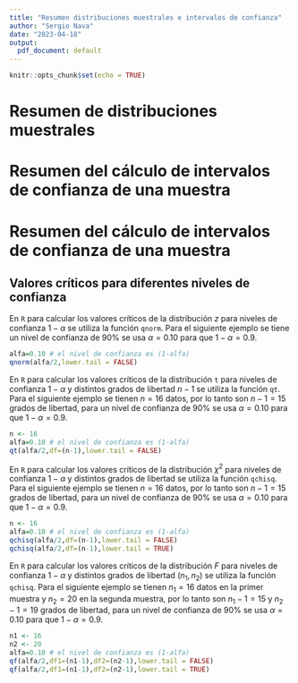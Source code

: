 ```yaml
---
title: "Resumen distribuciones muestrales e intervalos de confianza"
author: "Sergio Nava"
date: "2023-04-18"
output:
  pdf_document: default
---
```


```r
knitr::opts_chunk$set(echo = TRUE)
```

# Resumen de distribuciones muestrales 

\begin{center}
\fbox{\parbox{0.9\textwidth}{
\textbf{Distribución muestral para la media:}

Cuando la desviación estándar poblacional es conocida, la distribución muestral para la media se puede aproximar a una distribución normal con media $\mu$ y desviación estándar $\frac{\sigma}{\sqrt{n}}$, donde $\mu$ es la media poblacional, $\sigma$ es la desviación estándar poblacional y $n$ es el tamaño muestral. La fórmula para la distribución muestral de la media es:

$$\Large \bar{x} \sim N\left(\mu, \frac{\sigma^2}{n}\right)$$ o $$\Large \frac{\bar{x}-\mu}{\sigma/\sqrt{n}} \sim N(0,1)$$

Cuando la desviación estándar poblacional es desconocida, se utiliza la distribución t de Student. La distribución muestral para la media se puede aproximar a una distribución t con $n-1$ grados de libertad, donde $n$ es el tamaño muestral. La fórmula para la distribución muestral de la media es:

$$\Large \frac{\bar{x}-\mu}{s/\sqrt{n}} \sim t_{n-1}$$

Donde $\bar{x}$ es la media muestral, $\mu$ es la media poblacional, $s$ es la desviación estándar muestral y $n$ es el tamaño muestral.

\textbf{Distribución muestral para la proporción:}

La distribución muestral para la proporción también se puede aproximar a una distribución normal con media $p$ y desviación estándar $\sqrt{\frac{p(1-p)}{n}}$, donde $p$ es la proporción poblacional y $n$ es el tamaño muestral. La fórmula para la distribución muestral de la proporción es:

$$\Large \hat{p} \sim N\left(p, \frac{p(1-p)}{n}\right)$$

\textbf{Distribución muestral para la varianza:}

La distribución muestral para la varianza se puede aproximar a una distribución chi-cuadrado con $n-1$ grados de libertad, donde $n$ es el tamaño muestral. La fórmula para la distribución muestral de la varianza es:

$$\Large \frac{(n-1)s^2}{\sigma^2} \sim \chi^2_{n-1}$$

Donde $s^2$ es la varianza muestral y $\sigma^2$ es la varianza poblacional.
}}
\end{center} 

# Resumen del cálculo de intervalos de confianza de una muestra

\begin{center}
\fbox{\parbox{0.9\textwidth}{
\textbf{Cálculo de intervalos de confianza para la media:}

Los intervalos de confianza son un rango de valores que, con cierto nivel de confianza, se espera que contengan el parámetro de interés en una población.

Para el caso de la distribución muestral para la media cuando se desconoce la desviación estándar poblacional, el intervalo de confianza para la media poblacional $\mu$ se puede calcular como:

$$\Large \bar{x} \pm t_{n-1,\frac{\alpha}{2}}\frac{s}{\sqrt{n}}$$

Donde $\bar{x}$ es la media muestral, $s$ es la desviación estándar muestral, $n$ es el tamaño muestral y $t_{n-1,\frac{\alpha}{2}}$ es el valor crítico de la distribución t de Student con $n-1$ grados de libertad y un nivel de significancia $\alpha$.

Para el caso de la distribución muestral para la media cuando se conoce la desviación estándar poblacional, el intervalo de confianza para la media poblacional $\mu$ se puede calcular como:

$$\Large \bar{x} \pm z_{\frac{\alpha}{2}}\frac{\sigma}{\sqrt{n}}$$

Donde $\sigma$ es la desviación estándar poblacional y $z_{\frac{\alpha}{2}}$ es el valor crítico de la distribución normal estándar con un nivel de significancia $\alpha$.

\textbf{Cálculo de intervalos de confianza para la proporción:}

Para el caso de la distribución muestral para la proporción, el intervalo de confianza para la proporción poblacional $p$ se puede calcular como:

$$\Large \hat{p} \pm z_{\frac{\alpha}{2}}\sqrt{\frac{\hat{p}(1-\hat{p})}{n}}$$

Donde $\hat{p}$ es la proporción muestral y $z_{\frac{\alpha}{2}}$ es el valor crítico de la distribución normal estándar con un nivel de significancia $\alpha$.

\textbf{Cálculo de intervalos de confianza para la varianza:}

Para el caso de la distribución muestral para la varianza, el intervalo de confianza para la varianza poblacional $\sigma^2$ se puede calcular como:

$$\Large \left(\frac{(n-1)s^2}{\chi^2_{n-1,\frac{\alpha}{2}}},\frac{(n-1)s^2}{\chi^2_{n-1,1-\frac{\alpha}{2}}}\right)$$

Donde $s^2$ es la varianza muestral y $\chi^2_{n-1,\frac{\alpha}{2}}$ y $\chi^2_{n-1,1-\frac{\alpha}{2}}$ son los valores críticos de la distribución chi-cuadrado con $n-1$ grados de libertad y niveles de significancia $\frac{\alpha}{2}$ y $1-\frac{\alpha}{2}$, respectivamente.



}}
\end{center}


\newpage

# Resumen del cálculo de intervalos de confianza de una muestra

\begin{center}
\fbox{\parbox{0.9\textwidth}{
\textbf{Intervalos de confianza para la diferencia de medias con desviación estándar conocida:}

El intervalo de confianza para la diferencia de medias con desviación estándar conocida se calcula como:

$$\bar{x_1} - \bar{x_2} \pm z_{\alpha/2} \cdot \sqrt{\frac{\sigma_1^2}{n_1} + \frac{\sigma_2^2}{n_2}}$$

donde $\bar{x_1}$ y $\bar{x_2}$ son las medias muestrales de las dos muestras, $\sigma_1$ y $\sigma_2$ son las desviaciones estándar poblacionales de las dos poblaciones, $n_1$ y $n_2$ son los tamaños muestrales de las dos muestras, y $z_{\alpha/2}$ es el valor crítico de la distribución normal estándar correspondiente al nivel de confianza deseado.

\textbf{Intervalos de confianza para la diferencia de medias con desviación estándar desconocida:}

El intervalo de confianza para la diferencia de medias con desviación estándar desconocida se calcula como:

$$\bar{x_1} - \bar{x_2} \pm t_{\alpha/2, n_1+n_2-2} \cdot \sqrt{\frac{s_1^2}{n_1} + \frac{s_2^2}{n_2}}$$

donde $\bar{x_1}$ y $\bar{x_2}$ son las medias muestrales de las dos muestras, $s_1$ y $s_2$ son las desviaciones estándar muestrales de las dos muestras, $n_1$ y $n_2$ son los tamaños muestrales de las dos muestras, y $t_{\alpha/2, n_1+n_2-2}$ es el valor crítico de la distribución t de Student con $n_1+n_2-2$ grados de libertad correspondiente al nivel de confianza deseado.


\textbf{Intervalos de confianza para la diferencia de proporciones:}

El intervalo de confianza para la diferencia de proporciones se calcula como:

$$\hat{p_1} - \hat{p_2} \pm z_{\alpha/2} \cdot \sqrt{\frac{\hat{p_1} (1-\hat{p_1})}{n_1} + \frac{\hat{p_2} (1-\hat{p_2})}{n_2}}$$

donde $\hat{p_1}$ y $\hat{p_2}$ son las proporciones muestrales de las dos muestras, $n_1$ y $n_2$ son los tamaños muestrales de las dos muestras, y $z_{\alpha/2}$ es el valor crítico de la distribución normal estándar correspondiente al nivel de confianza deseado.

\textbf{Intervalos de confianza para el cociente de varianzas:}

El intervalo de confianza para el cociente de varianzas se calcula como:

$$\frac{s_1^2}{s_2^2} \cdot \frac{1}{F_{\alpha/2, n_1-1, n_2-1}} \leq \frac{\sigma_1^2}{\sigma_2^2} \leq \frac{s_1^2}{s_2^2} \cdot F_{\alpha/2, n_2-1, n_1-1}$$

donde $s_1^2$ y $s_2^2$ son las varianzas muestrales de las dos muestras, $\sigma_1^2$ y $\sigma_2^2$ son las varianzas poblacionales de las dos poblaciones, $n_1$ y $n_2$ son los tamaños muestrales de las dos muestras, y $F_{\alpha/2, n_1-1, n_2-1}$ es el valor crítico de la distribución F con $n_1-1$ y $n_2-1$ grados de libertad en los percentiles $\alpha/2$ y $1-\alpha/2$ correspondientes al nivel de confianza deseado.

}}
\end{center}

\newpage

## Valores críticos para diferentes niveles de confianza


\textbf{Valores críticos $z_{\alpha/2}$ para niveles de confianza $(1-\alpha)\%$:}


\begin{table}[h!]
\centering
\begin{tabular}{|c|c|c|c|}
\hline
\textbf{Nivel de confianza} & \textbf{0.90} & \textbf{0.95} & \textbf{0.99} \\ \hline
\textbf{Valor crítico} & 1.645 & 1.960 & 2.576 \\ \hline
\end{tabular}
\caption{Valores críticos de la distribución normal estándar para intervalos de confianza con diferentes niveles de confianza.}
\label{tab:normal-standard}
\end{table}


En `R` para calcular los valores críticos de la distribución $z$ para niveles de confianza $1-\alpha$  se utiliza la función `qnorm`. Para el siguiente ejemplo se tiene un nivel de confianza de $90\%$ se usa $\alpha=0.10$ para que $1-\alpha=0.9$.

```r
alfa=0.10 # el nivel de confianza es (1-alfa)
qnorm(alfa/2,lower.tail = FALSE)
```

\textbf{Valores críticos $t_{\alpha/2,\nu}$ para niveles de confianza $(1-\alpha)\%$:}

En `R` para calcular los valores críticos de la distribución `t` para niveles de confianza $1-\alpha$ y distintos grados de libertad $n-1$ se utiliza la función `qt`. Para el siguiente ejemplo se tienen $n=16$ datos, por lo tanto son $n-1=15$ grados de libertad, para un nivel de confianza de $90\%$ se usa $\alpha=0.10$ para que $1-\alpha=0.9$.

```r
n <- 16
alfa=0.10 # el nivel de confianza es (1-alfa)
qt(alfa/2,df=(n-1),lower.tail = FALSE)
```

\textbf{Valores críticos $\chi^2_{\alpha/2,\nu}$ para niveles de confianza $(1-\alpha)\%$:}


En `R` para calcular los valores críticos de la distribución $\chi^2$ para niveles de confianza $1-\alpha$ y distintos grados de libertad se utiliza la función `qchisq`. Para el siguiente ejemplo se tienen $n=16$ datos, por lo tanto son $n-1=15$ grados de libertad, para un nivel de confianza de $90\%$ se usa $\alpha=0.10$ para que $1-\alpha=0.9$.

```r
n <- 16
alfa=0.10 # el nivel de confianza es (1-alfa)
qchisq(alfa/2,df=(n-1),lower.tail = FALSE)
qchisq(alfa/2,df=(n-1),lower.tail = TRUE)
```


\textbf{Valores críticos $F_{\alpha/2,n_1,n_2}$ para niveles de confianza $(1-\alpha)\%$:}


En `R` para calcular los valores críticos de la distribución $F$ para niveles de confianza $1-\alpha$ y distintos grados de libertad $(n_1, n_2)$ se utiliza la función `qchisq`. Para el siguiente ejemplo se tienen $n_1=16$ datos en la primer muestra y $n_2=20$ en la segunda muestra, por lo tanto son $n_1-1=15$ y $n_2-1=19$ grados de libertad, para un nivel de confianza de $90\%$ se usa $\alpha=0.10$ para que $1-\alpha=0.9$.

```r
n1 <- 16
n2 <- 20
alfa=0.10 # el nivel de confianza es (1-alfa)
qf(alfa/2,df1=(n1-1),df2=(n2-1),lower.tail = FALSE)
qf(alfa/2,df1=(n1-1),df2=(n2-1),lower.tail = TRUE)
```



